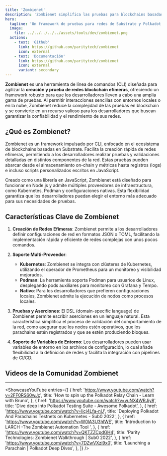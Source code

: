 ```yaml
---
title: 'Zombienet'
description: 'Zombienet simplifica las pruebas para blockchains basadas en Substrate, habilitando la creación de redes efímeras, aserciones y compatibilidad multi-proveedor sin complicaciones.'
hero:
  tagline: 'Un framework de pruebas para redes de Substrate y Polkadot.'
  image: 
    file: ../../../../../assets/tools/dev/zombienet.png
  actions:
    - text: 'Github'
      link: https://github.com/paritytech/zombienet
      icon: external
    - text: 'Documentación'
      link: https://github.com/paritytech/zombienet
      icon: external
      variant: secondary
---
```



**Zombienet** es una herramienta de línea de comandos (CLI) diseñada para agilizar la **creación y prueba de redes blockchain efímeras**, ofreciendo un framework robusto para que los desarrolladores lleven a cabo una amplia gama de pruebas. Al permitir interacciones sencillas con entornos locales o en la nube, Zombienet reduce la complejidad de las pruebas en blockchain y se convierte en un recurso valioso para los desarrolladores que buscan garantizar la confiabilidad y el rendimiento de sus redes.

## ¿Qué es Zombienet?
Zombienet es un framework impulsado por CLI, enfocado en el ecosistema de blockchains basadas en Substrate. Facilita la creación rápida de redes efímeras, permitiendo a los desarrolladores realizar pruebas y validaciones detalladas en distintos componentes de la red. Estas pruebas pueden abarcar desde el almacenamiento on-chain y métricas hasta registros (logs) e incluso scripts personalizados escritos en JavaScript.

Creado como una librería en JavaScript, Zombienet está diseñado para funcionar en Node.js y admite múltiples proveedores de infraestructura, como Kubernetes, Podman y configuraciones nativas. Esta flexibilidad garantiza que los desarrolladores puedan elegir el entorno más adecuado para sus necesidades de pruebas.

## Características Clave de Zombienet
1. **Creación de Redes Efímeras**: Zombienet permite a los desarrolladores definir configuraciones de red en formatos JSON o TOML, facilitando la implementación rápida y eficiente de redes complejas con unos pocos comandos.  
2. **Soporte Multi-Proveedor**:  
   - **Kubernetes**: Zombienet se integra con clústeres de Kubernetes, utilizando el operador de Prometheus para un monitoreo y visibilidad mejorados.  
   - **Podman**: La herramienta soporta Podman para usuarios de Linux, desplegando pods auxiliares para monitoreo con Grafana y Tempo.  
   - **Nativo**: Para los desarrolladores que prefieren configuraciones locales, Zombienet admite la ejecución de nodos como procesos locales.

3. **Pruebas y Aserciones**: El DSL (domain-specific language) de Zombienet permite escribir aserciones en un lenguaje natural. Esta característica simplifica el proceso de validación del comportamiento de la red, como asegurar que los nodos estén operativos, que los parachains estén registrados y que se estén produciendo bloques.  
4. **Soporte de Variables de Entorno**: Los desarrolladores pueden usar variables de entorno en los archivos de configuración, lo cual añade flexibilidad a la definición de redes y facilita la integración con pipelines de CI/CD.

## Videos de la Comunidad Zombienet
----------------
<ShowcaseYouTube
  entries={[
    {
      href: 'https://www.youtube.com/watch?v=2FF0RS60wJc',
      title: 'How to spin up the Polkadot Relay Chain - Learn with Bruno',
    },
    {
      href: 'https://www.youtube.com/watch?v=vuNX4WRJiy8',
      title: 'Dive deep into Polkadot Testing Suite - Awesome Polkadot',
    },
    {
      href: 'https://www.youtube.com/watch?v=Iicj4Lfa-nU',
      title: 'Deploying Polkadot And Parachains Testnets on Kubernetes - Sub0 2022',
    },
    {
      href: 'https://www.youtube.com/watch?v=W0lA3U3hIWE',
      title: 'Introduction to LARCH -The Zombienet Automation Tool ',
    },
    {
      href: 'https://www.youtube.com/watch?v=QKTZZCpdGH4',
      title: 'Parity Technologies: Zombienet Walkthrough | Sub0 2022',
    },
    {
      href: 'https://www.youtube.com/watch?v=7DZwVXzi9x0',
      title: 'Launching a Parachain | Polkadot Deep Dives',
    },
  ]}
/>
